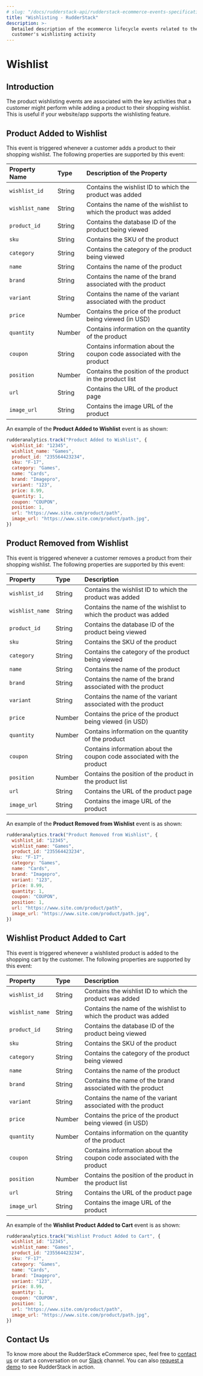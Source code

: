 ```yaml
---
# slug: "/docs/rudderstack-api/rudderstack-ecommerce-events-specification/wishlisting"
title: "Wishlisting - RudderStack"
description: >-
  Detailed description of the ecommerce lifecycle events related to the
  customer's wishlisting activity
---
```


# Wishlist

## Introduction

The product wishlisting events are associated with the key activities that a customer might perform while adding a product to their shopping wishlist. This is useful if your website/app supports the wishlisting feature.

## Product Added to Wishlist

This event is triggered whenever a customer adds a product to their shopping wishlist. The following properties are supported by this event:

| **Property Name** | **Type** | **Description of the Property**                                        |
| :---------------- | :------- | :--------------------------------------------------------------------- |
| `wishlist_id`     | String   | Contains the wishlist ID to which the product was added                |
| `wishlist_name`   | String   | Contains the name of the wishlist to which the product was added       |
| `product_id`      | String   | Contains the database ID of the product being viewed                   |
| `sku`             | String   | Contains the SKU of the product                                        |
| `category`        | String   | Contains the category of the product being viewed                      |
| `name`            | String   | Contains the name of the product                                       |
| `brand`           | String   | Contains the name of the brand associated with the product             |
| `variant`         | String   | Contains the name of the variant associated with the product           |
| `price`           | Number   | Contains the price of the product being viewed \(in USD\)              |
| `quantity`        | Number   | Contains information on the quantity of the product                    |
| `coupon`          | String   | Contains information about the coupon code associated with the product |
| `position`        | Number   | Contains the position of the product in the product list               |
| `url`             | String   | Contains the URL of the product page                                   |
| `image_url`       | String   | Contains the image URL of the product                                  |

An example of the **Product Added to Wishlist** event is as shown:

```javascript
rudderanalytics.track("Product Added to Wishlist", {
  wishlist_id: "12345",
  wishlist_name: "Games",
  product_id: "235564423234",
  sku: "F-17",
  category: "Games",
  name: "Cards",
  brand: "Imagepro",
  variant: "123",
  price: 8.99,
  quantity: 1,
  coupon: "COUPON",
  position: 1,
  url: "https://www.site.com/product/path",
  image_url: "https://www.site.com/product/path.jpg",
})
```

## Product Removed from Wishlist

This event is triggered whenever a customer removes a product from their shopping wishlist. The following properties are supported by this event:

| **Property**    | **Type** | **Description**                                                        |
| :-------------- | :------- | :--------------------------------------------------------------------- |
| `wishlist_id`   | String   | Contains the wishlist ID to which the product was added                |
| `wishlist_name` | String   | Contains the name of the wishlist to which the product was added       |
| `product_id`    | String   | Contains the database ID of the product being viewed                   |
| `sku`           | String   | Contains the SKU of the product                                        |
| `category`      | String   | Contains the category of the product being viewed                      |
| `name`          | String   | Contains the name of the product                                       |
| `brand`         | String   | Contains the name of the brand associated with the product             |
| `variant`       | String   | Contains the name of the variant associated with the product           |
| `price`         | Number   | Contains the price of the product being viewed \(in USD\)              |
| `quantity`      | Number   | Contains information on the quantity of the product                    |
| `coupon`        | String   | Contains information about the coupon code associated with the product |
| `position`      | Number   | Contains the position of the product in the product list               |
| `url`           | String   | Contains the URL of the product page                                   |
| `image_url`     | String   | Contains the image URL of the product                                  |

An example of the **Product Removed from Wishlist** event is as shown:

```javascript
rudderanalytics.track("Product Removed from Wishlist", {
  wishlist_id: "12345",
  wishlist_name: "Games",
  product_id: "235564423234",
  sku: "F-17",
  category: "Games",
  name: "Cards",
  brand: "Imagepro",
  variant: "123",
  price: 8.99,
  quantity: 1,
  coupon: "COUPON",
  position: 1,
  url: "https://www.site.com/product/path",
  image_url: "https://www.site.com/product/path.jpg",
})
```

## Wishlist Product Added to Cart

This event is triggered whenever a wishlisted product is added to the shopping cart by the customer. The following properties are supported by this event:

| **Property**    | **Type** | **Description**                                                        |
| :-------------- | :------- | :--------------------------------------------------------------------- |
| `wishlist_id`   | String   | Contains the wishlist ID to which the product was added                |
| `wishlist_name` | String   | Contains the name of the wishlist to which the product was added       |
| `product_id`    | String   | Contains the database ID of the product being viewed                   |
| `sku`           | String   | Contains the SKU of the product                                        |
| `category`      | String   | Contains the category of the product being viewed                      |
| `name`          | String   | Contains the name of the product                                       |
| `brand`         | String   | Contains the name of the brand associated with the product             |
| `variant`       | String   | Contains the name of the variant associated with the product           |
| `price`         | Number   | Contains the price of the product being viewed \(in USD\)              |
| `quantity`      | Number   | Contains information on the quantity of the product                    |
| `coupon`        | String   | Contains information about the coupon code associated with the product |
| `position`      | Number   | Contains the position of the product in the product list               |
| `url`           | String   | Contains the URL of the product page                                   |
| `image_url`     | String   | Contains the image URL of the product                                  |

An example of the **Wishlist Product Added to Cart** event is as shown:

```javascript
rudderanalytics.track("Wishlist Product Added to Cart", {
  wishlist_id: "12345",
  wishlist_name: "Games",
  product_id: "235564423234",
  sku: "F-17",
  category: "Games",
  name: "Cards",
  brand: "Imagepro",
  variant: "123",
  price: 8.99,
  quantity: 1,
  coupon: "COUPON",
  position: 1,
  url: "https://www.site.com/product/path",
  image_url: "https://www.site.com/product/path.jpg",
})
```

## Contact Us

To know more about the RudderStack eCommerce spec, feel free to [contact us](mailto:%20docs@rudderstack.com) or start a conversation on our [Slack](https://resources.rudderstack.com/join-rudderstack-slack) channel. You can also [request a demo](https://rudderstack.com/request-a-demo/) to see RudderStack in action.
